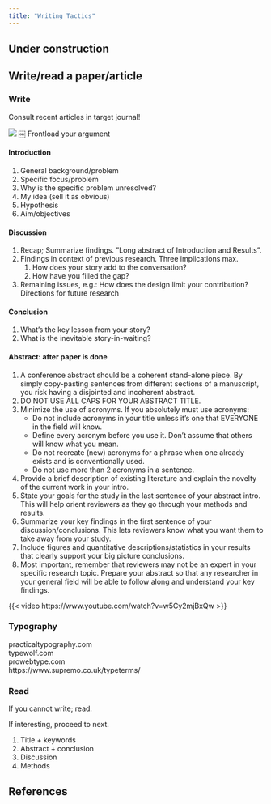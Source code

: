 ```yaml
---
title: "Writing Tactics"
---
```


:::{.callout-caution}
# Under construction
:::


## Write/read a paper/article

### Write

Consult recent articles in target journal!

![](./images/writing.png)
￼
Frontload your argument

#### Introduction

1. General background/problem
2. Specific focus/problem
3. Why is the specific problem unresolved?
4. My idea (sell it as obvious)
5. Hypothesis
6. Aim/objectives

#### Discussion

1. Recap; Summarize findings. ”Long abstract of Introduction and Results”.
2. Findings in context of previous research. Three implications max.
    1. How does your story add to the conversation?
    2. How have you filled the gap?
3. Remaining issues, e.g.: How does the design limit your contribution? Directions for future research

#### Conclusion

1. What’s the key lesson from your story?
2. What is the inevitable story-in-waiting?

#### Abstract: after paper is done

1. A conference abstract should be a coherent stand-alone piece. By simply copy-pasting sentences from different sections of a manuscript, you risk having a disjointed and incoherent abstract.
2. DO NOT USE ALL CAPS FOR YOUR ABSTRACT TITLE.
3. Minimize the use of acronyms. If you absolutely must use acronyms:
    * Do not include acronyms in your title unless it’s one that EVERYONE in the field will know.
    * Define every acronym before you use it. Don't assume that others will know what you mean.
    * Do not recreate (new) acronyms for a phrase when one already exists and is conventionally used.
    * Do not use more than 2 acronyms in a sentence.
4. Provide a brief description of existing literature and explain the novelty of the current work in your intro.
5. State your goals for the study in the last sentence of your abstract intro. This will help orient reviewers as they go through your methods and results.
6. Summarize your key findings in the first sentence of your discussion/conclusions. This lets reviewers know what you want them to take away from your study.
7. Include figures and quantitative descriptions/statistics in your results that clearly support your big picture conclusions.
8. Most important, remember that reviewers may not be an expert in your specific research topic. Prepare your abstract so that any researcher in your general field will be able to follow along and understand your key findings.

{{< video https://www.youtube.com/watch?v=w5Cy2mjBxQw >}}

### Typography

practicaltypography.com  
typewolf.com  
prowebtype.com  
https://www.supremo.co.uk/typeterms/  

### Read

If you cannot write; read.

If interesting, proceed to next.

1. Title + keywords
2. Abstract + conclusion
3. Discussion
4. Methods

## References

::: {#refs}
:::
